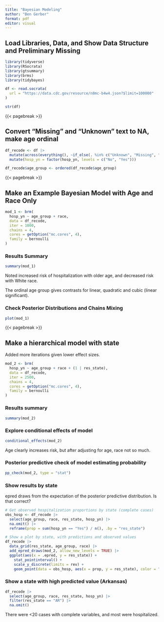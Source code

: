 ```yaml
---
title: "Bayesian Modeling"
author: "Ben Gerber"
format: pdf
editor: visual
---
```


## Load Libraries, Data, and Show Data Structure and Preliminary Missing

```r
library(tidyverse)
library(RSocrata)
library(gtsummary)
library(brms)
library(tidybayes)

df <- read.socrata(
  url = "https://data.cdc.gov/resource/n8mc-b4w4.json?$limit=100000"
)

str(df)
```

{{< pagebreak >}}

## Convert "Missing" and "Unknown" text to NA, make age ordinal

```r
df_recode <- df |>
  mutate(across(everything(), ~if_else(. %in% c("Unknown", "Missing", "NA"), NA_character_, .))) |>
  mutate(hosp_yn = factor(hosp_yn, levels = c("No", "Yes")))

df_recode$age_group <- ordered(df_recode$age_group)
```

{{< pagebreak >}}

## Make an Example Bayesian Model with Age and Race Only

```r
mod_1 <- brm(
  hosp_yn ~ age_group + race,
  data = df_recode,
  iter = 1000,
  chains = 4,
  cores = getOption("mc.cores", 4),
  family = bernoulli
)
```

### Results Summary

```r
summary(mod_1)
```

Noted increased risk of hospitalization with older age, and decreased risk with White race.

The ordinal age group gives contrasts for linear, quadratic and cubic (linear significant).

### Check Posterior Distributions and Chains Mixing

```r
plot(mod_1)
```

{{< pagebreak >}}

## Make a hierarchical model with state

Added more iterations given lower effect sizes.

```r
mod_2 <- brm(
  hosp_yn ~ age_group + race + (1 | res_state),
  data = df_recode,
  iter = 2500,
  chains = 4,
  cores = getOption("mc.cores", 4),
  family = bernoulli
)
```

### Results summary

```r
summary(mod_2)
```

### Explore conditional effects of model

```r
conditional_effects(mod_2)
```

Age clearly increases risk, but after adjusting for age, race not so much.

### Posterior predictive check of model estimating probability

```r
pp_check(mod_2, type = "stat")
```

### Show results by state

epred draws from the expectation of the posterior predictive distribution. Is that correct?

```r
# Get observed hospitalization proportions by state (complete cases)
obs_hosp <- df_recode |>
  select(age_group, race, res_state, hosp_yn) |>
  na.omit() |>
  reframe(prop = sum(hosp_yn == "Yes") / n(), .by = "res_state")

# Show a plot by state, with predictions and observed values
df_recode |>
  data_grid(res_state, age_group, race) |>
  add_epred_draws(mod_2, allow_new_levels = TRUE) |>
  ggplot(aes(x = .epred, y = res_state)) +
    stat_pointinterval() +
    scale_y_discrete(limits = rev) +
    geom_point(data = obs_hosp, aes(x = prop, y = res_state), color = "green")
```

### Show a state with high predicted value (Arkansas)

```r
df_recode |>
  select(age_group, race, res_state, hosp_yn) |>
  filter(res_state == "AR") |>
  na.omit()
```

There were <20 cases with complete variables, and most were hospitalized.

